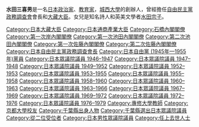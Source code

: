 {{expand|time=2016-11-03T18:59:49+00:00}}
{{unreferenced|time=2016-11-03T18:59:49+00:00}}
{{Infobox Officeholder
|name=水田 三喜男
|original_name= 
|image=Mikio Mizuta.jpg
|imagesize         =
|smallimage        =
|caption           =1962年的水田三喜男
|order             = 
|office            = {{JPN}}第65、66、71、72、75任[[財務大臣|大藏大臣]]
|term_start        = 1971年7月5日
|term_end          = 1972年7月7日
|primeminister     = [[佐藤榮作|佐藤榮作]]
|predecessor       = [[福田赳夫|福田赳夫]]
|successor        =  {{link-ja|植木庚子郎|植木庚子郎}}
|term_start2        = 1966年12月3日
|term_end2          = 1968年11月30日
|primeminister2     = [[佐藤榮作|佐藤榮作]]
|predecessor2       = [[福田赳夫|福田赳夫]]
|successor2        =  福田赳夫
|term_start3        = 1960年7月19日
|term_end3         = 1962年7月18日
|primeminister3     = [[池田勇人|池田勇人]]
|predecessor3       = [[佐藤榮作|佐藤榮作]]
|successor3        =  [[田中角榮|田中角榮]]
|office4          = {{JPN}}第15、16任[[經濟產業大臣|通商產業大臣]]
|term_start4        = 1956年12月23日
|term_end4         = 1957年2月25日
|primeminister4    = [[石橋湛山|石橋湛山]]<br>[[岸信介|岸信介]]
|predecessor4      = 石橋湛山（代）
|successor4        =  [[前尾繁三郎|前尾繁三郎]]
|office5          = {{JPN}}第5任{{link-ja|經濟審議廳長官|経済審議庁長官}}
|term_start5        = 1953年3月3日
|term_end5         = 1953年5月21日
|primeminister5    = [[吉田茂|吉田茂]]
|predecessor5      = {{link-ja|小笠原三九郎|小笠原三九郎}}
|successor5        = {{link-ja|岡野清豪|岡野清豪}}
| office6 = {{JPN}}[[众议院_(日本)|眾議院議員]]
|term_start6  = 1947年4月26日
|term_end6   = {{box|1976年12月22日}}
|predecessor6 = 新設選區
|successor6  = {{link-ja|千葉千代世|千葉千代世}}（遞補）
|constituency6 = {{link-ja|千葉縣第3區 (中選舉區)|千葉県第3区 (中選挙区)|千葉縣第3區}}
| office7 = {{EOJ}}[[众议院_(日本)|眾議院議員]]
|term_start7  = 1946年4月11日
|term_end7   = 1947年3月31日
|predecessor7 = 新設選區
|successor7  = 選區廢除
|constituency7 = 千葉縣全縣區
|birth_date        = {{birth date|1905|4|13}}
|birth_place       = {{JPN}}[[千葉縣|千葉縣]][[安房郡|安房郡]]{{link-ja|曾呂村|曽呂村}}<br>（現[[鴨川市|鴨川市]]）
|death_date        = {{death date and age|1976|12|22|1905|4|13}}
|death_place       = {{JPN}}[[东京都|东京都]][[文京区|文京区]]
|party             = （[[日本自由黨_(1945年)|日本自由党]]→）<br/>（[[民主自由党_(日本)|民主自由党]]→）<br />（[[自由党_(日本1950年)|自由党]]→）<br />[[自由民主党_(日本)|自由民主党]]
|spouse            =
|relatives= 
|children={{link-ja|水田宗子|水田宗子}}（女）
|parents=
|alma_mater        = [[京都帝国大学|京都帝国大学]]法学部
}}
'''水田三喜男'''{{BD|1905年|4月13日|1976年|12月22日|Mizuta Mikio}}是一名[[日本|日本]][[政治家|政治家]]、[[教育家|教育家]]，[[城西大學|城西大學]]的創辦人，曾經擔任[[自由民主黨政務調查會|自由民主黨政務調查會]]會長和[[大藏大臣|大藏大臣]]。女兒是知名詩人和英美文學者[[水田宗子|水田宗子]]。

{{經濟產業大臣}}
{{財務大臣}}
{{石橋內閣}}
{{第一次岸內閣}}
{{第一次池田內閣}}
{{第二次池田內閣}}
{{第一次佐藤內閣}}
{{第二次佐藤內閣}}
{{自民政調會長}}

{{DEFAULTSORT:Mizuta, Mikio}}
[[Category:日本大藏大臣|Category:日本大藏大臣]]
[[Category:日本通商產業大臣|Category:日本通商產業大臣]]
[[Category:石橋內閣閣僚|Category:石橋內閣閣僚]]
[[Category:第一次岸內閣閣僚|Category:第一次岸內閣閣僚]]
[[Category:第一次池田內閣閣僚|Category:第一次池田內閣閣僚]]
[[Category:第二次池田內閣閣僚|Category:第二次池田內閣閣僚]]
[[Category:第一次佐藤內閣閣僚|Category:第一次佐藤內閣閣僚]]
[[Category:第二次佐藤內閣閣僚|Category:第二次佐藤內閣閣僚]]
[[Category:日本自由民主黨政務調查會長|Category:日本自由民主黨政務調查會長]]
[[Category:日本自由黨_(1945年—1955年)黨員|Category:日本自由黨 (1945年—1955年)黨員]]
[[Category:日本眾議院議員_1946–1947|Category:日本眾議院議員 1946–1947]]
[[Category:日本眾議院議員_1947–1948|Category:日本眾議院議員 1947–1948]]
[[Category:日本眾議院議員_1949–1952|Category:日本眾議院議員 1949–1952]]
[[Category:日本眾議院議員_1952–1953|Category:日本眾議院議員 1952–1953]]
[[Category:日本眾議院議員_1953–1955|Category:日本眾議院議員 1953–1955]]
[[Category:日本眾議院議員_1955–1958|Category:日本眾議院議員 1955–1958]]
[[Category:日本眾議院議員_1958–1960|Category:日本眾議院議員 1958–1960]]
[[Category:日本眾議院議員_1960–1963|Category:日本眾議院議員 1960–1963]]
[[Category:日本眾議院議員_1963–1966|Category:日本眾議院議員 1963–1966]]
[[Category:日本眾議院議員_1967–1969|Category:日本眾議院議員 1967–1969]]
[[Category:日本眾議院議員_1969–1972|Category:日本眾議院議員 1969–1972]]
[[Category:日本眾議院議員_1972–1976|Category:日本眾議院議員 1972–1976]]
[[Category:日本眾議院議員_1976–1979|Category:日本眾議院議員 1976–1979]]
[[Category:專修大學教師|Category:專修大學教師]]
[[Category:京都大學校友|Category:京都大學校友]]
[[Category:千葉縣出身人物|Category:千葉縣出身人物]]
[[Category:千葉縣選出日本眾議院議員|Category:千葉縣選出日本眾議院議員]]
[[Category:從二位受位者|Category:從二位受位者]]
[[Category:日本男性眾議院議員|Category:日本男性眾議院議員]]
[[Category:任上去世人士|Category:任上去世人士]]